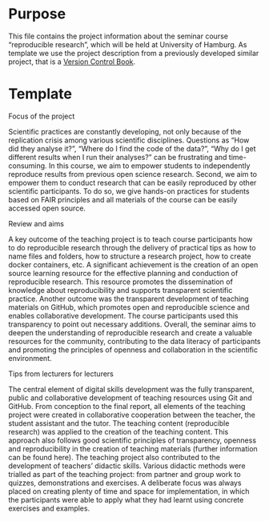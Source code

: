 # Purpose

This file contains the project information about the seminar course "reproducible research", which will be held at University of Hamburg.
As template we use the project description from a previously developed similar project, that is a [Version Control Book](https://lennartwittkuhn.com/version-control-book/).

# Template

Focus of the project
 
Scientific practices are constantly developing, not only because of the replication crisis among various scientific disciplines. Questions as "How did they analyse it?", "Where do I find the code of the data?", "Why do I get different results when I run their analyses?" can be frustrating and time-consuming. 
In this course, we aim to empower students to independently reproduce results from previous open science research. Second, we aim to empower them to conduct research that can be easily reproduced by other scientific participants.
To do so, we give hands-on practices for students based on FAIR principles and all materials of the course can be easily accessed open source.

Review and aims
 
A key outcome of the teaching project is to teach course participants how to do reproducible research through the delivery of practical tips as how to name files and folders, how to structure a research project, how to create docker containers, etc.
A significant achievement is the creation of an open source learning resource for the effective planning and conduction of reproducible research. This resource promotes the dissemination of knowledge about reproducibility and supports transparent scientific practice.
Another outcome was the transparent development of teaching materials on GitHub, which promotes open and reproducible science and enables collaborative development. The course participants used this transparency to point out necessary additions.
Overall, the seminar aims to deepen the understanding of reproducible research and create a valuable resources for the community, contributing to the data literacy of participants and promoting the principles of openness and collaboration in the scientific environment.

Tips from lecturers for lecturers
 
The central element of digital skills development was the fully transparent, public and collaborative development of teaching resources using Git and GitHub. From conception to the final report, all elements of the teaching project were created in collaborative cooperation between the teacher, the student assistant and the tutor. The teaching content (reproducible research) was applied to the creation of the teaching content. This approach also follows good scientific principles of transparency, openness and reproducibility in the creation of teaching materials (further information can be found here).
The teaching project also contributed to the development of teachers' didactic skills. Various didactic methods were trialled as part of the teaching project: from partner and group work to quizzes, demonstrations and exercises. A deliberate focus was always placed on creating plenty of time and space for implementation, in which the participants were able to apply what they had learnt using concrete exercises and examples.
